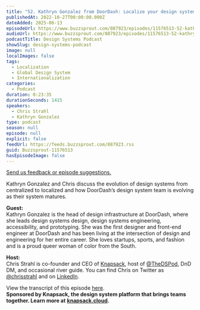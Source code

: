 ```yaml
---
title: "52. Kathryn Gonzalez from DoorDash: Localize your design system"
publishedAt: 2022-10-27T00:00:00.000Z
dateAdded: 2025-06-13
episodeUrl: https://www.buzzsprout.com/887923/episodes/11576513-52-kathryn-gonzalez-from-doordash-localize-your-design-system.mp3
audioUrl: https://www.buzzsprout.com/887923/episodes/11576513-52-kathryn-gonzalez-from-doordash-localize-your-design-system.mp3
podcastTitle: Design Systems Podcast
showSlug: design-systems-podcast
image: null
localImages: false
tags:
  - Localization
  - Global Design System
  - Internationalization
categories:
  - Podcast
duration: 0:23:35
durationSeconds: 1415
speakers:
  - Chris Strahl
  - Kathryn Gonzalez
type: podcast
season: null
episode: null
explicit: false
feedUrl: https://feeds.buzzsprout.com/887923.rss
guid: Buzzsprout-11576513
hasEpisodeImage: false
---
```

[Send us feedback or episode suggestions.](https://www.buzzsprout.com/twilio/text_messages/887923/open_sms)

Kathryn Gonzalez and Chris discuss the evolution of design systems from centralized to localized and how DoorDash’s design system team is evolving as their system matures.  
  
**Guest:**  
Kathryn Gonzalez is the head of design infrastructure at DoorDash, where she leads design systems design, design systems engineering, accessibility, and prototyping. She was the first designer and front-end engineer at DoorDash and has been living at the intersection of design and engineering for her entire career. She loves startups, sports, and fashion and is a proud queer woman of color from the South.  
  
**Host:**  
Chris Strahl is co-founder and CEO of [Knapsack](https://www.knapsack.cloud/), host of [@TheDSPod](https://twitter.com/thedspod), DnD DM, and occasional river guide. You can find Chris on Twitter as [@chrisstrahl](https://twitter.com/chrisstrahl) and on [LinkedIn](https://www.linkedin.com/in/chrisstrahl/).

View the transcript of this episode [here](https://docs.google.com/document/d/1yCh96GWDi_w5GyuTiDQzHBPmN2Q9I8S2/edit?usp=sharing&ouid=110546040302524924968&rtpof=true&sd=true).  
**Sponsored by Knapsack, the design system platform that brings teams together. Learn more at** [**knapsack.cloud**](https://www.knapsack.cloud/?utm_source=podcast)**.**

